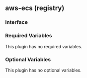 ## aws-ecs (registry)

### Interface

### Required Variables

This plugin has no required variables.

### Optional Variables

This plugin has no optional variables.
